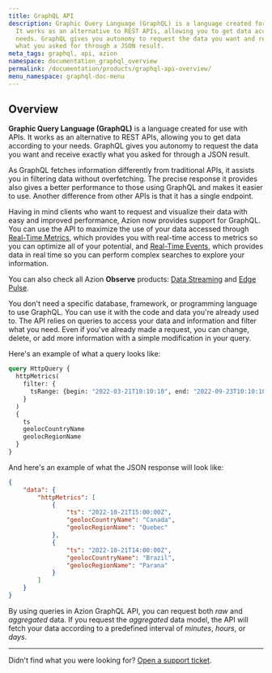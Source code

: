 ```yaml
---
title: GraphQL API
description: Graphic Query Language (GraphQL) is a language created for use with APIs.
  It works as an alternative to REST APIs, allowing you to get data according to your
  needs. GraphQL gives you autonomy to request the data you want and receive exactly
  what you asked for through a JSON result.
meta_tags: graphql, api, azion
namespace: documentation_graphql_overview
permalink: /documentation/products/graphql-api-overview/
menu_namespace: graphql-doc-menu
---
```


## Overview

**Graphic Query Language (GraphQL)** is a language created for use with APIs. It works as an alternative to REST APIs, allowing you to get data according to your needs. GraphQL gives you autonomy to request the data you want and receive exactly what you asked for through a JSON result.

As GraphQL fetches information differently from traditional APIs, it assists you in filtering data without overfetching. The precise response it provides also gives a better performance to those using GraphQL and makes it easier to use. Another difference from other APIs is that it has a single endpoint.

Having in mind clients who want to request and visualize their data with easy and improved performance, Azion now provides support for GraphQL. You can use the API to maximize the use of your data accessed through [Real-Time Metrics](https://www.azion.com/en/documentation/products/real-time-metrics/), which provides you with real-time access to metrics so you can optimize all of your potential, and [Real-Time Events](https://www.azion.com/en/documentation/products/real-time-events/), which provides data in real time so you can perform complex searches to explore your information.

You can also check all Azion **Observe** products: [Data Streaming](https://www.azion.com/en/documentation/products/data-streaming/) and [Edge Pulse](https://www.azion.com/en/documentation/products/edge-pulse/).

You don't need a specific database, framework, or programming language to use GraphQL. You can use it with the code and data you're already used to. The API relies on queries to access your data and information and filter what you need. Even if you've already made a request, you can change, delete, or add more information with a simple modification in your query.

Here's an example of what a query looks like:

```graphql
query HttpQuery {
  httpMetrics(
    filter: {
      tsRange: {begin: "2022-03-21T10:10:10", end: "2022-09-23T10:10:10"}
    }
  ) 
  {	
    ts
    geolocCountryName
    geolocRegionName
  }
}
```

And here's an example of what the JSON response will look like:

```json
{
    "data": {
        "httpMetrics": [
            {
                "ts": "2022-10-21T15:00:00Z",
                "geolocCountryName": "Canada",
                "geolocRegionName": "Quebec"
            },
            {
                "ts": "2022-10-21T14:00:00Z",
                "geolocCountryName": "Brazil",
                "geolocRegionName": "Parana"
            }
        ]
    }
}
```

By using queries in Azion GraphQL API, you can request both *raw* and *aggregated* data. If you request the *aggregated* data model, the API will fetch your data according to a predefined interval of *minutes*, *hours*, or *days*.

---

Didn't find what you were looking for? [Open a support ticket](https://tickets.azion.com/).
